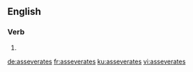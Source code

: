 ==English==

===Verb===
{{head|en|verb form}}

# {{en-third-person singular of|asseverate}}

[[de:asseverates]]
[[fr:asseverates]]
[[ku:asseverates]]
[[vi:asseverates]]